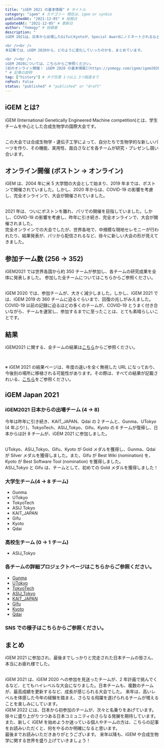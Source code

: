 ```yaml
---
title: "iGEM 2021 の基本情報" # タイトル
category: "igem" # カテゴリー 現在は、igem or synbio
publishedAt: "2021-12-05" # 投稿日
updatedAt: "2021-12-05" # 更新日
author: "Yomogy" # 投稿者
description: "
iGEM 2021は、日本から出場したGifuとKyotoが、Special Awardにノミネートされるなど、チームの最高成績を更新するチームが多く、iGEM Japanとしては、とても盛り上がった大会になりました。

<br /><br />
本記事では、iGEM 2020から、どのように変化していったのかを、まとめています。

<br /><br />
iGEM 2020については、こちらからご参照ください。
[初のオンライン開催！ iGEM 2020 の基本情報](https://yomogy.com/igem/igem2020-basic-information)
" # 記事の説明
tag: ["history"] # タグ任意 1つ以上 3つ程度まで
rePost: False
status: "published" # "published" or "draft"
---
```


## iGEM とは?

iGEM (International Genetically Engineered Machine competition)とは、学生チームを中心とした合成生物学の国際大会です。

<br />
この大会では合成生物学・遺伝子工学によって、自分たちで生物学的な新しいパーツを作り、その機能、実用性、面白さなどを各チームが研究・プレゼンし競い合います。

## オンライン開催 (ボストン → オンライン)

iGEM は、2004 年に米 5 大学間の大会として始まり、2019 年までは、ボストンで開催されていました。しかし、2020 年からは、COVID-19 の影響を考慮し、完全オンラインで、大会が開催されていました。

<br />
2021 年は、ついにボストンを離れ、パリでの開催を目指していました。しかし、COVID-19
の影響を考慮し、昨年に引き続き、完全オンラインで、大会が開催されました。

<br />
完全オンラインでの大会でしたが、世界各地で、中規模な現地セレモニーが行われたり、結果発表が、パリから配信されるなど、徐々に新しい大会の形が見えてきました。

## 参加チーム数 (256 → 352)

iGEM2021 では世界各国から約 350 チームが参加し、各チームの研究成果を全体に発表しました。
参加した全チームについてはこちらからご参照ください。

<br />
iGEM 2020 では、参加チームが、大きく減少しました。しかし、iGEM 2021 では、iGEM 2019
の 360 チームに迫るぐらいまで、回復の兆しがみえました。

<br />
COVID-19 以前の記録に迫るほどの多くのチームが、COVID-19 とうまく付き合いながら、チームを運営し、参加するまでに至ったことは、とても素晴らしいことです。

## 結果

iGEM2021 に関する、全チームの結果は[こちら](https://jamboree.igem.org/2021/results)からご参照ください。

<br />

※ iGEM 2021 の結果ページは、年度の違いを全く無視した URL になっており、今後別の場所に移植される可能性があります。その際は、すべての結果が記載されいる、[こちら](https://www.google.com/search?q=https://igem.org/Results)をご参照ください。

## iGEM Japan 2021

### iGEM2021 日本からの出場チーム (4 → 8)

今年は昨年に引き続き、KAIT_JAPAN、Qdai の 2 チームと、Gunma、UTokyo (4 年ぶり\! )、TokyoTech、ASIJ_Tokyo、Gifu、Kyoto の 6 チームが復帰し、日本からは計 8 チームが、iGEM 2021 に参加しました。

<br />
UTokyo、ASIJ_Tokyo、Gifu、Kyoto が Gold メダルを獲得し、Gunma、Qdai が Silver メダルを獲得しました。また、Gifu
が Best Wiki (nomination) を、Kyoto が Best Software Tool (nomination) を獲得しました。

<br />
ASIJ_Tokyo と Gifu は、チームとして、初めての Gold メダルを獲得しました！

### 大学生チーム(4 → 8 チーム)

- Gunma
- UTokyo
- TokyoTech
- ASIJ Tokyo
- KAIT_JAPAN
- Gifu
- Kyoto
- Qdai

### 高校生チーム (0 → 1 チーム)

- ASIJ_Tokyo

### 各チームの詳細プロジェクトページはこちらからご参照ください。

- [Gunma](https://2021.igem.org/Team:Gunma)
- [UTokyo](https://2021.igem.org/Team:UTokyo)
- [TokyoTech](https://2021.igem.org/Team:TokyoTech)
- [ASIJ_Tokyo](https://2021.igem.org/Team:ASIJ_Tokyo)
- [KAIT_JAPAN](https://www.google.com/search?q=https://2021.igem.org/Team:KAIT_JAPAN)
- [Gifu](https://2021.igem.org/Team:Gifu)
- [Kyoto](https://2021.igem.org/Team:Kyoto)
- [Qdai](https://2021.igem.org/Team:Qdai)

### SNS での様子はこちらからご参照ください。

<SNSCard url="https://x.com/y0m0gy/status/1460014239653924867" />
<SNSCard url="https://x.com/iGEM_Gunma/status/1459921132472070148" />
<SNSCard url="https://x.com/iGEM_UTokyo/status/1459919504960475136" />
<SNSCard url="https://x.com/asijigem/status/1460062584611033097" />
<SNSCard url="https://x.com/iGEMgifu/status/1459918651713146881" />
<SNSCard url="https://x.com/iGEMkyoto/status/1459921041933824008" />
<SNSCard url="https://x.com/igemqdai/status/1459918835146919942" />

## まとめ

iGEM 2021 に参加され、最後までしっかりと完走された日本チームの皆さん、本当にお疲れ様でした。

<br />
iGEM 2021 は、iGEM 2020 への参加を見送ったチームが、2 年計画で挑んでくるなど、とてもハイレベルな大会になりました。日本チームも、複数のチームが、最高成績を更新するなど、成長が感じられる大会でした。
来年は、高いレベルを体感した今年の経験を踏まえ、さらなる飛躍を遂げられるチームが増えることを楽しみにしています。

<br />
iGEM 2022 には、日本から初参加のチームが、次々と名乗りをあげています。徐々に盛り上がりつつある日本コミュニティのさらなる発展を期待しています。

<br />
また、新しく iGEM を始めようか迷っている個人やチームの方は、こちらの記事をお読みいただくと、何をやるのか明確になると思います。

<LinkCard url="https://yomogy.com/igem/how-to-start-igem" size="small" />

<br />
最後までお読みいただきありがとうございます。 来年以降も、iGEM や合成生物学に関する世界を盛り上げていきましょう！
